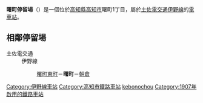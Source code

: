 {{日本車站資訊
|公司色 = #3399cc
|文字色 = 
|站名 = 曙町停留場
|圖片 = <!-- 檔案不存在 Akebonocho-eki.jpg -->
|pxl = 
|圖片說明 = 曙町停留場
|日文原名 = 曙町
|平假名 = あけぼのちょう
|羅馬拼音 = Akebonochō
|前一站 = [[曙町東町停留場|曙町東町]]
|前一站距離 = 0.3
|後一站距離 = 0.2
|後一站 = [[朝倉停留場|朝倉]] 
|電報略號 = 
|車站編號 = 
|所屬公司 = [[土佐電交通|土佐電交通]]
|所屬路線 = [[伊野線|伊野線]]
|距離 = 5.4
|起點站 = [[播磨屋橋停留場|播磨屋橋]]
|所在地 = [[高知縣|高知縣]][[高知市|高知市]]曙町1丁目
|車站構造 = [[地面車站|地面車站]]
|月台配置 = 2面1線
|啟用年月日 = 1907年（明治40年）9月16日
|廢站年月日 = 
|乘客人數 = 
|上下車人次 = 
|統計年度 = 
|轉車 = 
|備註 = 
}}
'''曙町停留場'''（{{jpn|j=曙町停留場|hg=あけぼのちょうていりゅうじょう|rm=Akebonochō teiryūjō|f=y}}）是一個位於[[高知縣|高知縣]][[高知市|高知市]]曙町1丁目，屬於[[土佐電交通|土佐電交通]][[伊野線|伊野線]]的[[鐵路車站|電車站]]。
== 相鄰停留場 ==
; 土佐電交通
: 伊野線
:: [[曙町東町停留場|曙町東町]]－'''曙町'''－[[朝倉停留場|朝倉]]

{{Japan-rail-stub}}
{{伊野線}}
{{DEFAULTSORT:Akebonocho}}
[[Category:伊野線車站|Category:伊野線車站]]
[[Category:高知市鐵路車站|Category:高知市鐵路車站]]
[[Category:日本鐵路車站_A|kebonochou]]
[[Category:1907年啟用的鐵路車站|Category:1907年啟用的鐵路車站]]